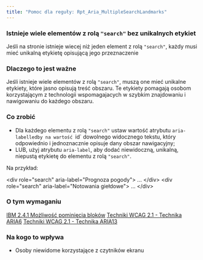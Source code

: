 ```yaml
---
title: "Pomoc dla reguły: Rpt_Aria_MultipleSearchLandmarks"
---
```


<div className="toolHelp">
<Row>
<Column colLg={16} colMd={8} colSm={4} className="toolHead">

### Istnieje wiele elementów z rolą `"search"` bez unikalnych etykiet

<div id="locLevel"></div>

Jeśli na stronie istnieje wiecej niż jeden element z rolą `"search"`, każdy musi mieć unikalną etykietę opisującą jego przeznaczenie

</Column>
</Row>
<Row>
<Column colLg={11} colMd={5} colSm={4} className="toolMain">

### Dlaczego to jest ważne

Jeśli istnieje wiele elementów z rolą `"search"`, muszą one mieć unikalne etykiety, które jasno opisują treść obszaru. Te etykiety pomagają osobom korzystającym z technologii wspomagajacych w szybkim znajdowaniu i nawigowaniu do każdego obszaru.

<div id="locSnippet"></div>

### Co zrobić

* Dla każdego elementu z rolą `"search"` ustaw wartość atrybutu `aria-labelledby na wartość `id` dowolnego widocznego tekstu, który odpowiednio i jednoznacznie opisuje dany obszar nawigacyjny;
* LUB, użyj atrybutu `aria-label`, aby dodać niewidoczną, unikalną, niepustą etykietę do elementu z rolą `"search"`.

Na przykład:

<CodeSnippet type="multi" light={true}>&lt;div role="search" aria-label="Prognoza pogody"&gt;
...
&lt;/div&gt;
&lt;div role="search" aria-label="Notowania giełdowe"&gt;
...
&lt;/div&gt;</CodeSnippet>

</Column>
<Column colLg={5} colMd={3} colSm={4} className="toolLeft">

### O tym wymaganiu

[IBM 2.4.1 Możliwość pominięcia bloków](http://www.ibm.com/able/guidelines/ci162/bypass_blocks.html)
[Techniki WCAG 2.1 - Technika ARIA6](https://www.w3.org/WAI/WCAG21/Techniques/aria/ARIA6)
[Techniki WCAG 2.1 - Technika ARIA13](https://www.w3.org/WAI/WCAG21/Techniques/aria/ARIA13)

### Na kogo to wpływa
* Osoby niewidome korzystające z czytników ekranu

</Column>
</Row>
</div>

